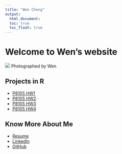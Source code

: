```yaml
---
title: "Wen Cheng"
output: 
  html_document:
  toc: true
  toc_float: true
---
```


# Welcome to Wen's website
![](IMG_9509.jpg)
Photographed by Wen

## Projects in R
* [P8105 HW1](https://github.com/chengwen9/p8105_hw1_wc2788) 
* [P8105 HW2](https://github.com/chengwen9/p8105_hw2_wc2788) 
* [P8105 HW3](https://github.com/chengwen9/p8105_hw3_wc2788) 
* [P8105 HW4](https://github.com/chengwen9/chengwen9.github.io) 


## Know More About Me
* [Resume](resume.html)
* [LinkedIn](https://www.linkedin.com/in/wen-cheng-a535ab16b/)
* [GitHub](https://github.com/chengwen9)

